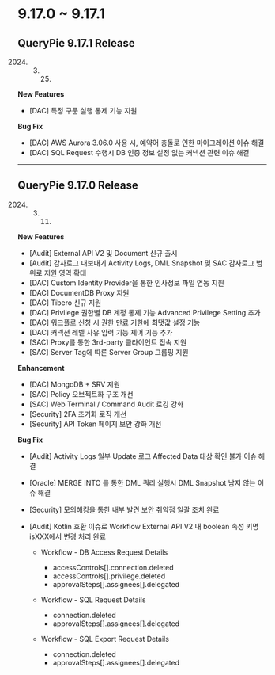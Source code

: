 

# 9.17.0 ~ 9.17.1

## **QueryPie 9.17.1 Release**

2024. 3. 25.

**New Features**

* [DAC] 특정 구문 실행 통제 기능 지원

**Bug Fix**

* [DAC] AWS Aurora 3.06.0 사용 시, 예약어 충돌로 인한 마이그레이션 이슈 해결
* [DAC] SQL Request 수행시 DB 인증 정보 설정 없는 커넥션 관련 이슈 해결

---

## **QueryPie 9.17.0 Release**

2024. 3. 11.

**New Features**

* [Audit] External API V2 및 Document 신규 출시
* [Audit] 감사로그 내보내기 Activity Logs, DML Snapshot 및 SAC 감사로그 범위로 지원 영역 확대
* [DAC] Custom Identity Provider을 통한 인사정보 파일 연동 지원
* [DAC] DocumentDB Proxy 지원
* [DAC] Tibero 신규 지원
* [DAC] Privilege 권한별 DB 계정 통제 기능 Advanced Privilege Setting 추가
* [DAC] 워크플로 신청 시 권한 만료 기한에 최댓값 설정 기능
* [DAC] 커넥션 레벨 사유 입력 기능 제어 기능 추가
* [SAC] Proxy를 통한 3rd-party 클라이언트 접속 지원
* [SAC] Server Tag에 따른 Server Group 그룹핑 지원

**Enhancement**

* [DAC] MongoDB + SRV 지원
* [SAC] Policy 오브젝트화 구조 개선
* [SAC] Web Terminal / Command Audit 로깅 강화
* [Security] 2FA 초기화 로직 개선
* [Security] API Token 페이지 보안 강화 개선

**Bug Fix**

* [Audit] Activity Logs 일부 Update 로그 Affected Data 대상 확인 불가 이슈 해결
* [Oracle] MERGE INTO 를 통한 DML 쿼리 실행시 DML Snapshot 남지 않는 이슈 해결
* [Security] 모의해킹을 통한 내부 발견 보안 취약점 일괄 조치 완료
* [Audit] Kotlin 호환 이슈로 Workflow External API V2 내 boolean 속성 키명 isXXX에서 변경 처리 완료

  + Workflow - DB Access Request Details

    - accessControls[].connection.deleted
    - accessControls[].privilege.deleted
    - approvalSteps[].assignees[].delegated
  + Workflow - SQL Request Details

    - connection.deleted
    - approvalSteps[].assignees[].delegated
  + Workflow - SQL Export Request Details

    - connection.deleted
    - approvalSteps[].assignees[].delegated

